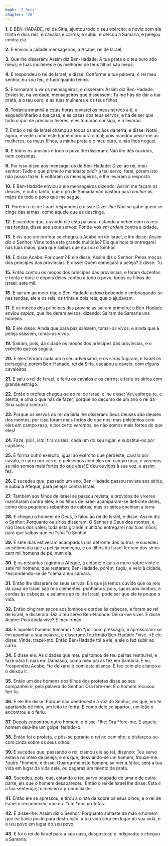 ```yaml
---
book: 'I Reis'
chapter: '20'
---
```


**1.** E BEN-HADADE, rei da Síria, ajuntou todo o seu exército; e *havia* com ele trinta e dois reis, e cavalos e carros; e subiu, e cercou a Samaria, e pelejou contra ela.

**2.** E enviou à cidade mensageiros, a Acabe, rei de Israel,

**3.** Que lhe disseram: Assim diz Ben-Hadade: A tua prata e o teu ouro *são* meus; e tuas mulheres e os melhores de teus filhos são meus.

**4.** E respondeu o rei de Israel, e disse: Conforme a tua palavra, ó rei meu senhor, eu *sou* teu, e tudo quanto tenho.

**5.** E tornaram *a vir* os mensageiros, e disseram: Assim diz Ben-Hadade: Enviei-te, na verdade, mensageiros que dissessem: Tu me hás de dar a tua prata, e o teu ouro, e as tuas mulheres e os teus filhos;

**6.** Todavia amanhã a estas horas enviarei os meus servos a ti, e esquadrinharão a tua casa, e as casas dos teus servos; e há de ser *que* tudo o *que* de precioso tiveres, eles tomarão consigo, e o levarão.

**7.** Então o rei de Israel chamou a todos os anciãos da terra, e disse: Notai agora, e vede como este homem procura o mal; pois mandou pedir-me as mulheres, os meus filhos, a minha prata e o meu ouro, e não lhos neguei.

**8.** E todos os anciãos e todo o povo lhe disseram: Não *lhe* dês ouvidos, nem consintas.

**9.** Por isso disse aos mensageiros de Ben-Hadade: Dizei ao rei, meu senhor: Tudo o que primeiro mandaste *pedir* a teu servo, farei, porém isto não posso fazer. E voltaram os mensageiros, e lhe levaram a resposta.

**10.** E Ben-Hadade enviou a ele mensageiros dizendo: Assim me façam os deuses, e outro tanto, que o pó de Samaria não bastará para *encher* as mãos de todo o povo que me segue.

**11.** Porém o rei de Israel respondeu e disse: Dizei-*lhe:* Não se gabe quem se cinge das armas, como aquele que as descinge.

**12.** E sucedeu que, ouvindo ele esta palavra, estando a beber com os reis nas tendas, disse aos seus servos: Ponde-vos *em ordem* contra a cidade.

**13.** E eis que um profeta se chegou a Acabe rei de Israel, e *lhe* disse: Assim diz o Senhor: Viste toda esta grande multidão? Eis que hoje ta entregarei nas tuas mãos, para que saibas que eu *sou* o Senhor.

**14.** E disse Acabe: Por quem? E ele disse: Assim diz o Senhor: Pelos moços dos príncipes das províncias. E disse: Quem começará a peleja? E disse: Tu.

**15.** Então contou os moços dos príncipes das províncias, e foram duzentos e trinta e dois; e depois deles contou a todo o povo, todos os filhos de Israel, sete mil.

**16.** E saíram ao meio-dia; e Ben-Hadade *estava* bebendo *e* embriagando-se nas tendas, ele e os reis, os trinta e dois reis, que o ajudavam.

**17.** E os moços dos príncipes das províncias saíram primeiro; e Ben-Hadade enviou *espias,* que lhe deram avisos, dizendo: Saíram de Samaria uns homens.

**18.** E ele disse: Ainda que para paz saíssem, tomai-os vivos; e ainda que à peleja saíssem, tomai-os vivos.

**19.** Saíram, pois, da cidade os moços dos príncipes das províncias, e o exército que os seguia.

**20.** E eles feriram cada um o seu adversário, e os sírios fugiram, e Israel os perseguiu; porém Ben-Hadade, rei da Síria, escapou a cavalo, com *alguns* cavaleiros.

**21.** E saiu o rei de Israel, e feriu os cavalos e os carros; e feriu os sírios com grande estrago.

**22.** Então o profeta chegou-se ao rei de Israel e lhe disse: Vai, esforça-te, e atenta, e olha o que hás de fazer; porque no decurso de um ano o rei da Síria subirá contra ti.

**23.** Porque os servos do rei da Síria lhe disseram: Seus deuses *são* deuses dos montes, por isso foram mais fortes do que nós; mas pelejemos com eles em campo raso, *e* por certo *veremos,* se não somos mais fortes do que eles!

**24.** Faze, pois, isto: tira os reis, cada um do seu lugar, e substitui-os por capitães;

**25.** E forma outro exército, igual ao exército que perdeste, cavalo por cavalo, e carro por carro, e pelejemos com eles em campo raso, *e veremos* se não somos mais fortes do que eles! E deu ouvidos à sua voz, e assim fez.

**26.** E sucedeu que, passado um ano, Ben-Hadade passou revista aos sírios, e subiu a Afeque, para pelejar contra Israel.

**27.** Também aos filhos de Israel se passou revista, e providos de víveres marcharam contra eles; e os filhos de Israel acamparam-se defronte deles, como dois pequenos rebanhos de cabras; mas os sírios enchiam a terra.

**28.** E chegou o homem de Deus, e falou ao rei de Israel, e disse: Assim diz o Senhor: Porquanto os sírios disseram: O Senhor é Deus dos montes, e não Deus dos vales; toda esta grande multidão entregarei nas tuas mãos; para que saibas que eu *sou *o Senhor.

**29.** E sete dias estiveram acampados uns defronte dos outros; e sucedeu ao sétimo dia que a peleja começou, e os filhos de Israel feriram dos sírios cem mil homens de pé, num dia.

**30.** E os restantes fugiram a Afeque, à cidade; e caiu o muro sobre vinte e sete mil homens, que restaram; Ben-Hadade, porém, fugiu, e veio à cidade, *escondendo-se de *câmara em câmara.

**31.** Então lhe disseram os seus servos: Eis que já temos ouvido que os reis da casa de Israel são reis clementes; ponhamos, pois, sacos aos lombos, e cordas às cabeças, e saiamos ao rei de Israel; pode ser que ele te poupe a vida.

**32.** Então cingiram sacos aos lombos e cordas às cabeças, e foram ao rei de Israel, e disseram: Diz o teu servo Ben-Hadade: Deixa-me viver. E disse Acabe: Pois ainda vive? É meu irmão.

**33.** E aqueles homens tomaram *isto *por bom presságio, e apressaram-se em apanhar a sua palavra, e disseram: Teu irmão Ben-Hadade *vive. *E ele disse: Vinde, trazei-mo. Então Ben-Hadade foi a ele, e ele o fez subir ao carro.

**34.** E disse ele: As cidades que meu pai tomou de teu pai tas restituirei, e faze para ti ruas em Damasco, como meu pai as fez em Samaria. E eu, *respondeu Acabe, *te deixarei ir com esta aliança. E fez com ele aliança e o deixou ir.

**35.** Então um dos homens dos filhos dos profetas disse ao seu companheiro, pela palavra do Senhor: Ora fere-me. E o homem recusou feri-lo.

**36.** E ele lhe disse: Porque não obedeceste à voz do Senhor, eis que, em te apartando de mim, um leão te ferirá. E como dele se apartou, um leão o encontrou e o feriu.

**37.** Depois encontrou outro homem, e disse-*lhe: Ora *fere-me. E aquele homem deu-lhe um golpe, ferindo-o.

**38.** Então foi o profeta, e pôs-se perante o rei no caminho; e disfarçou-se com cinza sobre os seus olhos.

**39.** E sucedeu que, passando o rei, clamou ele ao rei, dizendo: Teu servo estava no meio da peleja, e eis que, desviando-se um homem, trouxe-me *outro *homem, e disse: Guarda-me este homem; se vier a faltar, será a tua vida em lugar da vida dele, ou pagarás um talento de prata.

**40.** Sucedeu, pois, que, estando o teu servo ocupado de uma e de outra parte, eis que o homem desapareceu. Então o rei de Israel lhe disse: Esta *é* a tua sentença; tu mesmo a pronunciaste.

**41.** Então ele se apressou, e tirou a cinza de sobre os seus olhos; e o rei de Israel o reconheceu, que era *um *dos profetas.

**42.** E disse-lhe: Assim diz o Senhor: Porquanto soltaste da mão o homem que eu havia posto para destruição, a tua vida será em lugar da sua vida, e o teu povo em lugar do seu povo.

**43.** E foi o rei de Israel para a sua casa, desgostoso e indignado; e chegou a Samaria.